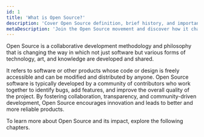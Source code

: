 ```yaml
---
id: 1
title: 'What is Open Source?'
description: 'Cover Open Source definition, brief history, and importance. Learn how community-driven innovation empowers developers.'
metaDescription: 'Join the Open Source movement and discover how it changes development methodology, technology, art, and knowledge sharing. Be a part of the change today!'
---
```

<p class="lead">Open Source is a collaborative development methodology and philosophy that is changing the way in which not just software but various forms of technology, art, and knowledge are developed and shared.</p>

It refers to software or other products whose code or design is freely accessible and can be modified and distributed by anyone. Open Source software is typically developed by a community of contributors who work together to identify bugs, add features, and improve the overall quality of the project. By fostering collaboration, transparency, and community-driven development, Open Source encourages innovation and leads to better and more reliable products.

To learn more about Open Source and its impact, explore the following chapters.
